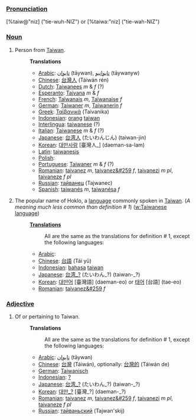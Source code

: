 ===[[Pronunciation]]===
[%taiw@"niz] ("tie-wuh-NIZ") or [%taiwa:"niz] ("tie-wah-NIZ")

===[[Noun]]===

# Person from [[Taiwan]].
#:'''Translations'''
#:*[[Arabic]]: [[تايوان]] (tāywan), [[تايوانيو]] (tāywanyw)
#:*[[Chinese]]: [[台灣人]] (Táiwán rén)
#:*[[Dutch]]: [[Taiwanees]]  ''m'' & ''f'' (?)
#:*[[Esperanto]]: [[Tajvana]] ''m'' & ''f''
#:*[[French]]: [[Taïwanais]] ''m'', [[Taïwanaise]]  ''f''
#:*[[German]]: [[Taiwaner]] ''m'', [[Taiwanerin]]  ''f''
#:*[[Greek]]: [[Ταϊβανικά]] (Taivanika)
#:*[[Indonesian]]: [[orang]] [[taiwan]]
#:*[[Interlingua]]: [[taiwanese]] (?)
#:*[[Italian]]: [[Taiwanese]] ''m'' & ''f'' (?)
#:*[[Japanese]]: [[台湾人]] (たいわんじん) (taiwan-jin)
#:*[[Korean]]: [[대만사람]] [臺灣人_] (daeman-sa-lam)
#:*[[Latin]]: [[taiwanesis]] 
#:*[[Polish]]: [[]]
#:*[[Portuguese]]: [[Taiwaner]] ''m'' & ''f'' (?)
#:*[[Romanian]]: [[taivanez]] ''m'', [[taivanez&#259]] ''f'', [[taivanezi]] ''m pl'', [[taivaneze]] ''f pl''
#:*[[Russian]]: [[тайванец]] (Tajwanec)
#:*[[Spanish]]: [[taiwanés]] ''m'', [[taiwanésa]]  ''f''
# The popular name of Hoklo, a [[language]] commonly spoken in [[Taiwan]]. (''A meaning much less common than definition # 1'') ([[w:Taiwanese language]]) 
#:'''[[Translation]]s'''
#:: All are the same as the translations for definition # 1, except the following languages:
#:*[[Arabic]]: [[]]
#:*[[Chinese]]: [[台語]] (Tái yǔ)
#:*[[Indonesian]]: [[bahasa]] [[taiwan]]
#:*[[Japanese]]: [[台湾_?]] (たいわん_?) (taiwan-_?)
#:*[[Korean]]: [[대만어]] [臺灣語] (daeman-eo) or [[태어]] [台語] (tae-eo)
#:*[[Romanian]]: [[taivanez&#259]] ''f''

===[[Adjective]]===
# Of or pertaining to Taiwan.
#:'''Translations'''
#:: All are the same as the translations for definition # 1, except the following languages:
#:*[[Arabic]]: [[تايوان]] (tāywan)
#:*[[Chinese]]: [[台灣]] (Táiwán), optionally: [[台灣的]] (Táiwán de)
#:*[[German]]: [[Taiwanisch]]
#:*[[Indonesian]]: [[?]]
#:*[[Japanese]]: [[台湾_?]] (たいわん_?) (taiwan-_?)
#:*[[Korean]]: [[대만_?]] [臺灣_?] (daeman-_?)
#:*[[Romanian]]: [[taivanez]] ''m'', [[taivanez&#259]] ''f'', [[taivanezi]] ''m pl'', [[taivaneze]] ''f pl''
#:*[[Russian]]: [[тайваньский]] (Tajwan'skij)
